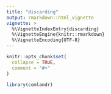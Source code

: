 ```yaml
---
title: "discarding"
output: rmarkdown::html_vignette
vignette: >
  %\VignetteIndexEntry{discarding}
  %\VignetteEngine{knitr::rmarkdown}
  %\VignetteEncoding{UTF-8}
---
```


```r
knitr::opts_chunk$set(
  collapse = TRUE,
  comment = "#>"
)
```

```r
library(comlandr)
```
